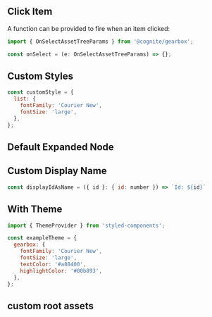 
<Meta title="Assets|AssetTree/Example" decorators={decorators} />

## Click Item

A function can be provided to fire when an item clicked:

```jsx
import { OnSelectAssetTreeParams } from '@cognite/gearbox';

const onSelect = (e: OnSelectAssetTreeParams) => {};
```

<Preview>
  <Story name="Click Item">
    <AssetTree
      onSelect={onSelect}
    />
  </Story>
</Preview>

## Custom Styles

```jsx
const customStyle = {
  list: {
    fontFamily: 'Courier New',
    fontSize: 'large',
  },
};
```
      
<Preview>
  <Story name="Custom Styles">  
  <AssetTree
      styles={customStyle}
    />
  </Story>
</Preview>

## Default Expanded Node
      
<Preview>
  <Story name="Default Expanded Node">  
    <AssetTree
      defaultExpandedKeys={[6687602007296940]}
    />
  </Story>
</Preview>

## Custom Display Name

```jsx
const displayIdAsName = ({ id }: { id: number }) => `Id: ${id}`
```
<Preview>
  <Story name="Custom Display Name">  
    <AssetTree
      displayName={displayIdAsName}
    />
  </Story>
</Preview>

## With Theme

```jsx
import { ThemeProvider } from 'styled-components';

const exampleTheme = {
  gearbox: {
    fontFamily: 'Courier New',
    fontSize: 'large',
    textColor: '#a88400',
    highlightColor: '#00b893',
  },
};
```
<Preview>
  <Story name="With Theme">  
    <ThemeProvider theme={exampleTheme}><AssetTree /></ThemeProvider>
  </Story>
</Preview>

## custom root assets

<Preview>
  <Story name="With Asset Id">  
    <AssetTree
      assetIds={[3111454725058294]}
    />
  </Story>
</Preview>
